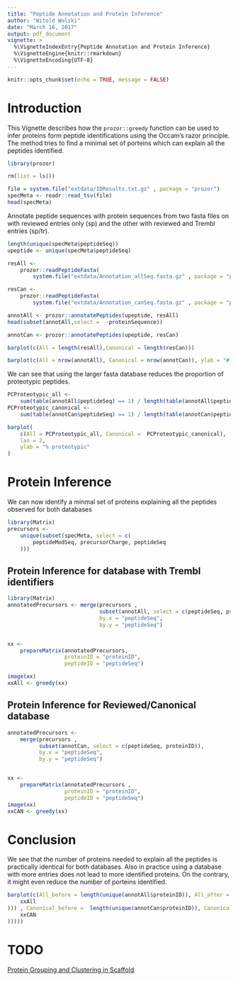 ```yaml
---
title: "Peptide Annotation and Protein Inference"
author: "Witold Wolski"
date: "March 16, 2017"
output: pdf_document
vignette: >
  %\VignetteIndexEntry{Peptide Annotation and Protein Inference}
  %\VignetteEngine{knitr::rmarkdown}
  %\VignetteEncoding{UTF-8}
---
```

<!--
%\VignetteEngine{knitr::rmarkdown}
%\VignetteIndexEntry{Spectra Annotation and Protein Inference}
-->


```r
knitr::opts_chunk$set(echo = TRUE, message = FALSE)
```

# Introduction

This Vignette describes how the `prozor::greedy` function can be used to infer proteins form peptide identifications using the Occam's razor principle. The method tries to find a minimal set of porteins which can explain all the peptides identified.

```r
library(prozor)

rm(list = ls())

file = system.file("extdata/IDResults.txt.gz" , package = "prozor")
specMeta <- readr::read_tsv(file)
head(specMeta)
```


Annotate peptide sequences with protein sequences from two fasta files on with reviewed entries only (sp) and the other with reviewed and Trembl entries (sp/tr).

```r
length(unique(specMeta$peptideSeq))
upeptide <- unique(specMeta$peptideSeq)

resAll <-
    prozor::readPeptideFasta(
        system.file("extdata/Annotation_allSeq.fasta.gz" , package = "prozor"))

resCan <-
    prozor::readPeptideFasta(
        system.file("extdata/Annotation_canSeq.fasta.gz" , package = "prozor"))

annotAll <- prozor::annotatePeptides(upeptide, resAll)
head(subset(annotAll,select =  -proteinSequence))

annotCan <- prozor::annotatePeptides(upeptide, resCan)

barplot(c(All = length(resAll),Canonical = length(resCan)))
```

```r
barplot(c(All = nrow(annotAll), Canonical = nrow(annotCan)), ylab = "# peptide protein matches.")
```

We can see that using the larger fasta database reduces the proportion of proteotypic peptides.

```r
PCProteotypic_all <-
    sum(table(annotAll$peptideSeq) == 1) / length(table(annotAll$peptideSeq)) * 100
PCProteotypic_canonical <-
    sum(table(annotCan$peptideSeq) == 1) / length(table(annotCan$peptideSeq)) * 100

barplot(
    c(All = PCProteotypic_all, Canonical =  PCProteotypic_canonical),
    las = 2,
    ylab = "% proteotypic"
)

```


# Protein Inference 


We can now identify a minmal set of proteins explaining all the peptides observed for both databases

```r
library(Matrix)
precursors <-
    unique(subset(specMeta, select = c(
        peptideModSeq, precursorCharge, peptideSeq
    )))

```

## Protein Inference for database with Trembl identifiers

```r
library(Matrix)
annotatedPrecursors <- merge(precursors ,
                             subset(annotAll, select = c(peptideSeq, proteinID)),
                             by.x = "peptideSeq",
                             by.y = "peptideSeq")


xx <-
    prepareMatrix(annotatedPrecursors,
                  proteinID = "proteinID",
                  peptideID = "peptideSeq")

image(xx)
xxAll <- greedy(xx)

```

## Protein Inference for Reviewed/Canonical database

```r
annotatedPrecursors <-
    merge(precursors ,
          subset(annotCan, select = c(peptideSeq, proteinID)),
          by.x = "peptideSeq",
          by.y = "peptideSeq")


xx <-
    prepareMatrix(annotatedPrecursors ,
                  proteinID = "proteinID",
                  peptideID = "peptideSeq")
image(xx)
xxCAN <- greedy(xx)

```

# Conclusion

We see that the number of proteins needed to explain all the peptides is practically identical for both databases. Also in practice using a database with more entries does not lead to more identified proteins. On the contrary, it might even reduce the number of porteins identified.

```r
barplot(c(All_before = length(unique(annotAll$proteinID)), All_after = length(unique(unlist(
    xxAll
))) , Canonical_before =  length(unique(annotCan$proteinID)), Canonical_after = length(unique(unlist(
    xxCAN
)))))

```


# TODO

[Protein Grouping and Clustering in Scaffold](https://www.dropbox.com/s/a4kqyc4gxln8sfj/scaffold_protein_grouping_clustering.pdf?dl=1)
